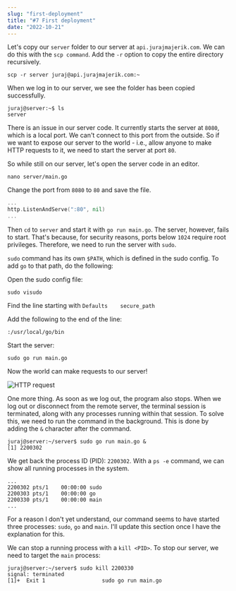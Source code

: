```yaml
---
slug: "first-deployment"
title: "#7 First deployment"
date: "2022-10-21"
---
```

Let's copy our ```server``` folder to our server at ```api.jurajmajerik.com```. We can do this with the ```scp command```. Add the ```-r``` option to copy the entire directory recursively.

```
scp -r server juraj@api.jurajmajerik.com:~
```

When we log in to our server, we see the folder has been copied successfully.
```
juraj@server:~$ ls
server
```

There is an issue in our server code. It currently starts the server at ```8080```, which is a local port. We can't connect to this port from the outside. So if we want to expose our server to the world - i.e., allow anyone to make HTTP requests to it, we need to start the server at port ```80```.

So while still on our server, let's open the server code in an editor.
```
nano server/main.go
```

Change the port from ```8080``` to ```80``` and save the file.
```go
...
http.ListenAndServe(":80", nil)
...
```

Then ```cd``` to ```server``` and start it with ```go run main.go```. The server, however, fails to start. That's because, for security reasons, ports below ```1024``` require root privileges. Therefore, we need to run the server with ```sudo```.

```sudo``` command has its own ```$PATH```, which is defined in the sudo config. To add ```go``` to that path, do the following:

Open the sudo config file:
```
sudo visudo
```
Find the line starting with ```Defaults    secure_path```

Add the following to the end of the line:
```
:/usr/local/go/bin
```

Start the server:
```
sudo go run main.go
```

Now the world can make requests to our server!

![HTTP request](./img-1.png)

One more thing. As soon as we log out, the program also stops. When we log out or disconnect from the remote server, the terminal session is terminated, along with any processes running within that session. To solve this, we need to run the command in the background. This is done by adding the ```&``` character after the command.
```
juraj@server:~/server$ sudo go run main.go &
[1] 2200302
```

We get back the process ID (PID): ```2200302```. With a ```ps -e``` command, we can show all running processes in the system.
```
...
2200302 pts/1    00:00:00 sudo
2200303 pts/1    00:00:00 go
2200330 pts/1    00:00:00 main
...
```
For a reason I don't yet understand, our command seems to have started three processes: ```sudo```, ```go``` and ```main```. I'll update this section once I have the explanation for this.

We can stop a running process with a ```kill <PID>```. To stop our server, we need to target the ```main``` process:
```
juraj@server:~/server$ sudo kill 2200330
signal: terminated
[1]+  Exit 1                  sudo go run main.go
```